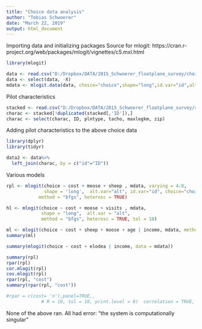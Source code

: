 ```yaml
---
title: "Choice data analysis"
author: "Tobias Schwoerer"
date: "March 22, 2019"
output: html_document
---
```


Importing data and initializing packages
Source for mlogit: https://cran.r-project.org/web/packages/mlogit/vignettes/c5.mxl.html
```r
library(mlogit)

data <- read.csv("D:/Dropbox/DATA/2015_Schwoerer_floatplane_survey/choice_data032219.csv")
data <- select(data, -X)
mdata <- mlogit.data(data, choice="choice",shape="long",id.var="id",alt.var="alt",alt.levels = c("food","plate"))
```

Pilot characteristics
```r
stacked <- read.csv("D:/Dropbox/DATA/2015_Schwoerer_floatplane_survey/stacked.csv") 
charac <- stacked[!duplicated(stacked[,'ID']),]
charac <- select(charac, ID, plntype, tacho, maxlegkm, zip)
```

Adding pilot characteristics to the above choice data
```r
library(dplyr)
library(tidyr)

data2 <- data%>%
  left_join(charac, by = c("id"="ID"))
```

Various models
```r
rpl <- mlogit(choice ~ cost + moose + sheep , mdata, varying = 4:8,
              shape = 'long',  alt.var="alt", id.var="id", choice="choice", group.var="set", 
            method = "bfgs", heterosc = TRUE)

hl <- mlogit(choice ~ cost + moose + visits , mdata,
             shape = "long",  alt.var = "alt",
             method = "bfgs", heterosc = TRUE, tol = 10)

ml <- mlogit(choice ~ cost + sheep + moose + age | income, mdata, method = "bfgs", heterosc = TRUE, tol=10 )
summary(ml)

summary(mlogit(choice ~ cost + elodea | income, data = mdata))

summary(rpl)
rpar(rpl)
cor.mlogit(rpl)
cov.mlogit(rpl)
rpar(rpl, "cost")
summary(rpar(rpl, "cost"))

#rpar = c(cost= 'n'),panel=TRUE,,
             # R = 10, tol = 10, print.level = 0)  correlation = TRUE, halton = NA, 
```

None of the above ran. All had error: "the system is computationally singular"
